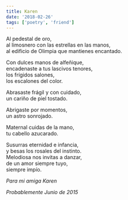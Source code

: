 ```yaml
---
title: Karen
date: '2018-02-26'
tags: ['poetry', 'friend']
---
```


<div className="italic">
Al pedestal de oro,<br/>
al limosnero con las estrellas en las manos,<br/>
al edificio de Olimpia que mantienes encantado.<br/>

Con dulces manos de alfeñique,<br/>
encadenaste a tus lascivos tenores,<br/>
los frígidos salones,<br/>
los escalones del color.<br/>

Abrasaste frágil y con cuidado,<br/>
un cariño de piel tostado.<br/>

Abrigaste por momentos,<br/>
un astro sonrojado.<br/>

Maternal cuidas de la mano,<br/>
tu cabello azucarado.<br/>

Susurras eternidad e infancia,<br/>
y besas los rosales del instinto.<br/>
Melodiosa nos invitas a danzar,<br/>
de un amor siempre tuyo,<br/>
siempre impío.<br/>
</div>

*Para mi amiga Karen*

*Probablemente Junio de 2015*